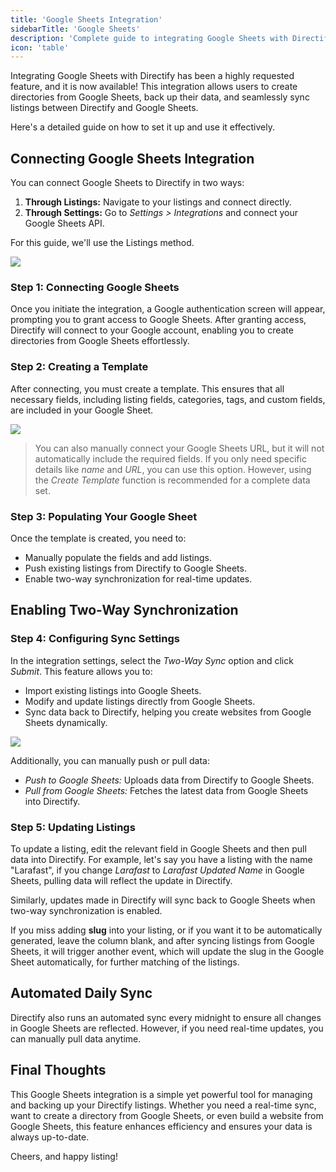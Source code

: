 ```yaml
---
title: 'Google Sheets Integration'
sidebarTitle: 'Google Sheets'
description: 'Complete guide to integrating Google Sheets with Directify. Learn how to sync listings, enable two-way synchronization, create templates, and automate daily updates for efficient directory management.'
icon: 'table'
---
```


Integrating Google Sheets with Directify has been a highly requested feature, and it is now available! 
This integration allows users to create directories from Google Sheets, back up their data, and seamlessly sync listings between Directify and Google Sheets. 

Here's a detailed guide on how to set it up and use it effectively.

## **Connecting Google Sheets Integration**

You can connect Google Sheets to Directify in two ways:
1. **Through Listings:** Navigate to your listings and connect directly.
2. **Through Settings:** Go to *Settings > Integrations* and connect your Google Sheets API.

For this guide, we'll use the Listings method.

![](https://cdn.directify.app/article/Me33ZfTgZ7CSbQAXMWXEY2vUCLCNc2AmOfr5OqVm.png)

### **Step 1: Connecting Google Sheets**
Once you initiate the integration, a Google authentication screen will appear, prompting you to grant access to Google Sheets. After granting access, Directify will connect to your Google account, enabling you to create directories from Google Sheets effortlessly.

### **Step 2: Creating a Template**
After connecting, you must create a template. This ensures that all necessary fields, including listing fields, categories, tags, and custom fields, are included in your Google Sheet.

![](https://cdn.directify.app/article/pPPNepcV0BZb4CyhqgypgIdbFr0fGGjekjI0JrQp.png)

> You can also manually connect your Google Sheets URL, but it will not automatically include the required fields. If you only need specific details like *name* and *URL*, you can use this option. However, using the *Create Template* function is recommended for a complete data set.

### **Step 3: Populating Your Google Sheet**
Once the template is created, you need to:
- Manually populate the fields and add listings.
- Push existing listings from Directify to Google Sheets.
- Enable two-way synchronization for real-time updates.

## **Enabling Two-Way Synchronization**

### **Step 4: Configuring Sync Settings**
In the integration settings, select the *Two-Way Sync* option and click *Submit*. This feature allows you to:
- Import existing listings into Google Sheets.
- Modify and update listings directly from Google Sheets.
- Sync data back to Directify, helping you create websites from Google Sheets dynamically.

![](https://cdn.directify.app/article/m4cscbkn6C2n2OqnFxJ09BrDTyhOWruT2zl2m4pJ.png)

Additionally, you can manually push or pull data:
- *Push to Google Sheets:* Uploads data from Directify to Google Sheets.
- *Pull from Google Sheets:* Fetches the latest data from Google Sheets into Directify.

### **Step 5: Updating Listings**
To update a listing, edit the relevant field in Google Sheets and then pull data into Directify. For example, let's say you have a listing with the name "Larafast", if you change *Larafast* to *Larafast Updated Name* in Google Sheets, pulling data will reflect the update in Directify.

Similarly, updates made in Directify will sync back to Google Sheets when two-way synchronization is enabled.

If you miss adding **slug** into your listing, or if you want it to be automatically generated, leave the column blank, and after syncing listings from Google Sheets, it will trigger another event, which will update the slug in the Google Sheet automatically, for further matching of the listings.

## **Automated Daily Sync**
Directify also runs an automated sync every midnight to ensure all changes in Google Sheets are reflected. However, if you need real-time updates, you can manually pull data anytime.

## **Final Thoughts**
This Google Sheets integration is a simple yet powerful tool for managing and backing up your Directify listings. Whether you need a real-time sync, want to create a directory from Google Sheets, or even build a website from Google Sheets, this feature enhances efficiency and ensures your data is always up-to-date.

Cheers, and happy listing!

